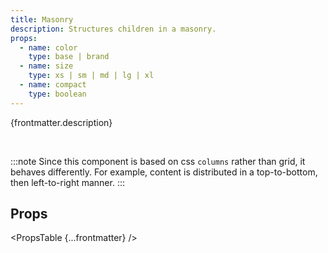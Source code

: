 ```yaml
---
title: Masonry
description: Structures children in a masonry.
props:
  - name: color
    type: base | brand
  - name: size
    type: xs | sm | md | lg | xl
  - name: compact
    type: boolean
---
```



{frontmatter.description}

<br />

:::note
Since this component is based on css `columns` rather than grid, it behaves differently. For example, content is distributed in a top-to-bottom, then left-to-right manner.
:::

<DecorativeField structure="masonry" />

## Props

<PropsTable {...frontmatter} />
